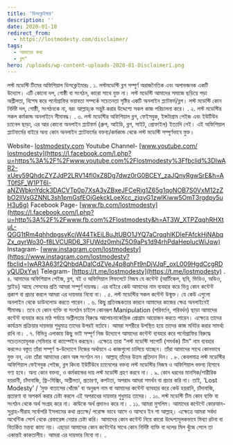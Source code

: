 ```yaml
---
title: 'ডিসক্লেইমার'
description: ''
date: 2020-01-18
redirect_from:
  - https://lostmodesty.com/disclaimer/
tags:
  - আমাদের কথা
  - ব্লগ"
hero: /uploads/wp-content-uploads-2020-01-Disclaimer1.png
---
```


লস্ট মডেস্টি টিমের অফিশিয়াল ডিসক্লেইমারঃ . ১. লস্টমডেস্টি ব্লগ সম্পূর্ণ অরাজনৈতিক এবং অলাভজনক একটি উদ্যোগ। এটি কোনো দল, গোষ্ঠী বা সংগঠন, কারো সাথে যুক্ত না। লস্ট মডেস্টি আমাদের সমাজে ছড়িয়ে পড়া অশ্লীলতা, বিশেষ করে পর্নোগ্রাফির ভয়াবতা সম্পর্কে সচেতনতা সৃষ্টির একটি অনলাইন প্ল্যাটফর্ম/ব্লগ। লস্ট মডেস্টি কোন নির্দিষ্ট দল, গোষ্ঠী, সংগঠনকে না, বরং আল্লাহ্‌কে সন্তুষ্ট করার উদ্দেশ্যে সকল কাজ পরিচালনা করে। . ২. লস্ট মডেস্টির সকল কর্মকান্ড অনলাইনে সীমাবদ্ধ। . ৩. লস্ট মডেস্টির অফিশিয়াল ব্লগ, ফেইসবুক, ইন্সটাগ্রাম পেইজ এবং ইউটিউব চ্যানেল ছাড়া, এর আর কোনো অনলাইন প্ল্যাটফর্ম (গ্রুপ, আইডি, ব্লগ, সাইট, প্রোফাইল) ইত্যাদি নেই। এই অফিশিয়াল প্ল্যাটফর্মের বাইরে অন্য কোন অনলাইন প্ল্যাটফর্মের বক্তব্য/কর্মকান্ড থেকে লস্ট মডেস্টি সম্পূর্ণভাবে মুক্ত।

Website- [lostmodesty.com](https://lostmodesty.com/?fbclid=IwAR38fbYZu_a-OYUH4htOyHzLs4kMx3ikgSNy23wwaphC382JYEmxPXeE63U) Youtube Channel- [www.youtube.com/​lostmodesty](https://l.facebook.com/l.php?u=https%3A%2F%2Fwww.youtube.com%2Flostmodesty%3Ffbclid%3DIwAR2-xUey59QhdcZYZJdP2LRV14fl0xZ8Dg7dwz0rG0BCEY_zaJQnyRgwSrE&h=AT0fSF_W1PT6l-aNZWbknYdck3DACVTp0p7XsA3yZBxeJFCeRjg1Z65g1qoNOB7S0VxM12zZbO2IlVsGZNNL3sh1pmGsfEOjGekckLoeXcc_zjqvG1zwlKiww5OmT3rgdpy5uH3u6g) Facebook Page- [www.fb.com/lostmodesty](https://l.facebook.com/l.php?u=http%3A%2F%2Fwww.fb.com%2Flostmodesty&h=AT3W_XTPZqqhRHXtuL-QGG1tRm4qhhdpgsvKcjW44TkEiL8uJtUBO1JYQ7aCrqqhlKDleFAfckHjNAbqZx_qyrWo30-f8LVCURD6_3FUWdz0mhjZ5O9aPs1d94rhPdaHepIucWiJqw) Instagram- [www.instagram.com/​lostmodesty](https://www.instagram.com/lostmodesty?fbclid=IwAR3A63f2QhbdADalCdZVeJ4p8qhFt9nDjVJqF_oxL009HgdCcgRDyQUDxYw) Telegram- [https://t.me/lostmodesty](https://t.me/lostmodesty) . ৪. আমাদের অফিশিয়াল পেইজ, ব্লগ, বই ও অফিসিয়াল লিফলেটে নিজস্ব যে কন্টেন্ট (আর্টিকেল, ছবি, ভিডিও, অডিও, স্লাইড) আছে সেসবের প্রতি আমরা সম্পূর্ণ দায়বদ্ধ। এর বাইরে কেউ আমাদের নাম ব্যবহার করে ভিন্ন কোন কন্টেন্ট প্রকাশ বা প্রচার করলে আমরা এর দায়ভার নিবো না। . ৫. লস্ট মডেস্টির সকল কন্টেন্ট উন্মুক্ত। যে কেউ এগুলো অনলাইন থেকে ডাউনলোড করতে পারেন। . ৬. কিছু প্রতিবন্ধকতার কারনে আমাদের কাজের ক্ষেত্র অনলাইনেই সীমাবদ্ধ। তবে যে কোন ব্যক্তি বা সংগঠন চাইলে কোনরূপ Manipulation (পরিবর্তন, পরিবর্ধন) ছাড়া আমাদের কন্টেন্ট ব্যবহার করে মাঠ পর্যায়ে অশ্লীলতার বিরুদ্ধে আলোচনাকেন্দ্রিক প্রোগ্রাম আয়োজন করতে পারেন। এক্ষেত্রে তাদের কার্যক্রম প্রক্রিয়ার দায়ভার শুধুমাত্র তাদের উপরই বর্তাবে। আমরা সশরীরে উপস্থিত হয়ে তাদের কাজ মনিটর করার সামর্থ্য রাখি না। . ৭. বিভিন্ন এলাকায় কিছু ভাই সম্পূর্ণ নিজ উদ্যোগে আমাদের কন্টেন্ট ব্যবহার করে পর্নোগ্রাফির বিরুদ্ধে সচেতনতামূলক সেমিনার বা ক্যাম্পেইন করছেন। এক্ষেত্রে তারা “লস্ট মডেস্টি সাপোর্ট (সমর্থক) টিম” নাম ব্যবহার করলেও বস্তুত তাঁরা সম্পূর্ণ স্ব-উদ্যোগে নিজের অর্থায়নে এ কাজগুলো চালিয়ে যাচ্ছেন। তাঁরা আমাদের সাথে কোনভাবে যুক্ত নন, এবং তাঁরা আমাদের কোন অঙ্গ সংগঠন নন। আল্লাহ্‌ তাঁদের উত্তম প্রতিদান দিন। . ৮. কেবলমাত্র লস্ট মডেস্টির অফিশিয়াল ফেইসবুক পেইজ, ব্লগ কিংবা ইউটিউবে চ্যানেলের বক্তব্য লস্ট মডেস্টির নিজস্ব ও অফিশিয়াল বক্তব্য হিসাবে গণ্য হবে। অন্য কোন বক্তব্য, ও কর্মকান্ডের দায় লস্ট মডেস্টি গ্রহণ করবে না। . ৯. কোন ধরনের মানসিক/শারীরিক হয়রানী, চাঁদাবাজি, ফ্রি-মিক্সিং, অশ্লীলতা, প্রতারণা, কপটতা, অপরাধ আমরা সমর্থন বা প্রচার করি না। তাই, ‘Lost Modesty’ / ‘মুক্ত বাতাসের খোঁজে’ বা অনুরূপ নাম বা আমাদের কন্টেন্ট ব্যাবহার করে কেউ হয়রানি, চাঁদাবাজি, প্রতারণা বা অপকর্ম করার চেষ্টা করলে এই অপরাধের দায়ভার শুধুমাত্র তাদের। . ১০. লস্ট মডেস্টি টিম কোন ব্যক্তি বা সংগঠন থেকে অর্থ সংগ্রহ করে না। কাউকে অর্থ প্রদানও করে না। . ১১. আমরা মুসলিম। আমাদের কন্টেন্টে কোরআন-সুন্নাহ-সীরাহ সর্বোপরি ইসলামের কথা প্রত্যক্ষ/ পরোক্ষ ভাবে আসে ও আসবে ইন শা আল্লাহ্‌। এক্ষেত্রে আমরা সর্বদা অথেন্টিক সোর্স থেকে রেফারেন্স নেয়ার চেষ্টা করি। আমাদের কোন কন্টেন্ট নিয়ে কারো উদ্দেশ্যমূলকভাবে মিথ্যা রটনা বা বিতর্কিত মন্তব্য কাম্য নয়। এছাড়া আমাদের কোন কন্টেন্টের সাথে কোন নির্দিষ্ট ব্যক্তি বা দলের মিল খুঁজে পেলে তা একান্তই কাকতালীয়। আমরা এর দায়ভার নিবো না। .
